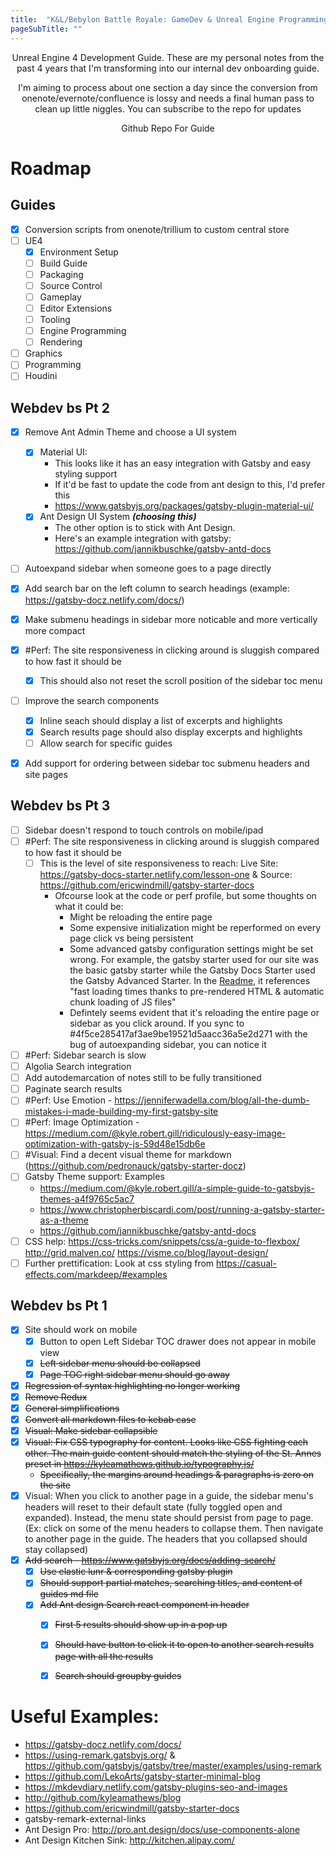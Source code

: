 ```yaml
---
title:  "K&L/Bebylon Battle Royale: GameDev & Unreal Engine Programming Guide"
pageSubTitle: ""
---
```



<div align="center">
<AntdPageHeader title='K&amp;L/Bebylon Battle Royale: GameDev &amp; Unreal Engine Programming Guide' />
<AntdDivider />
Unreal Engine 4 Development Guide. These are my personal notes from the past 4 years that I'm transforming into our internal dev onboarding guide.

I'm aiming to process about one section a day since the conversion from onenote/evernote/confluence is lossy and needs a final human pass to clean up little niggles.
You can subscribe to the repo for updates

<AntdDivider />
<AntdButton type='primary' size='large' href={siteCfg.repoURL}>
Github Repo For Guide
</AntdButton>
</div>

# Roadmap

## Guides

- [x] Conversion scripts from onenote/trillium to custom central store
- [ ] UE4
  - [x] Environment Setup
  - [ ] Build Guide
  - [ ] Packaging
  - [ ] Source Control
  - [ ] Gameplay
  - [ ] Editor Extensions
  - [ ] Tooling
  - [ ] Engine Programming
  - [ ] Rendering
- [ ] Graphics
- [ ] Programming
- [ ] Houdini

## Webdev bs Pt 2

- [x] Remove Ant Admin Theme and choose a UI system
  - [x] Material UI:
    - This looks like it has an easy integration with Gatsby and easy styling support
    - If it'd be fast to update the code from ant design to this, I'd prefer this
    - https://www.gatsbyjs.org/packages/gatsby-plugin-material-ui/
  - [x] Ant Design UI System **_(choosing this)_**
    - The other option is to stick with Ant Design.
    - Here's an example integration with gatsby: https://github.com/jannikbuschke/gatsby-antd-docs
- [ ] Autoexpand sidebar when someone goes to a page directly
- [x] Add search bar on the left column to search headings (example: https://gatsby-docz.netlify.com/docs/)
- [x] Make submenu headings in sidebar more noticable and more vertically more compact
- [x] #Perf: The site responsiveness in clicking around is sluggish compared to how fast it should be
    - [x] This should also not reset the scroll position of the sidebar toc menu
- [ ] Improve the search components
    - [x] Inline seach should display a list of excerpts and highlights
    - [x] Search results page should also display excerpts and highlights
    - [ ] Allow search for specific guides
- [x] Add support for ordering between sidebar toc submenu headers and site pages


## Webdev bs Pt 3

- [ ] Sidebar doesn't respond to touch controls on mobile/ipad
- [ ] #Perf: The site responsiveness in clicking around is sluggish compared to how fast it should be
    - [ ] This is the level of site responsiveness to reach: Live Site: <https://gatsby-docs-starter.netlify.com/lesson-one> & Source: <https://github.com/ericwindmill/gatsby-starter-docs>
        - Ofcourse look at the code or perf profile, but some thoughts on what it could be:
            - Might be reloading the entire page
            - Some expensive initialization might be reperformed on every page click vs being persistent
            - Some advanced gatsby configuration settings might be set wrong. For example, the gatsby starter used for our site was the basic gatsby starter while the Gatsby Docs Starter used the Gatsby Advanced Starter. In the [Readme](https://github.com/ericwindmill/gatsby-starter-docs), it references "fast loading times thanks to pre-rendered HTML & automatic chunk loading of JS files"
            - Defintely seems evident that it's reloading the entire page or sidebar as you click around. If you sync to #4f5ce285417af3ae9be19521d5aacc36a5e2d271 with the bug of autoexpanding sidebar, you can notice it
- [ ] #Perf: Sidebar search is slow
- [ ] Algolia Search integration
- [ ] Add autodemarcation of notes still to be fully transitioned
- [ ] Paginate search results
- [ ] #Perf: Use Emotion - https://jenniferwadella.com/blog/all-the-dumb-mistakes-i-made-building-my-first-gatsby-site
- [ ] #Perf: Image Optimization - https://medium.com/@kyle.robert.gill/ridiculously-easy-image-optimization-with-gatsby-js-59d48e15db6e
- [ ] #Visual: Find a decent visual theme for markdown (https://github.com/pedronauck/gatsby-starter-docz)
- [ ] Gatsby Theme support: Examples
    - https://medium.com/@kyle.robert.gill/a-simple-guide-to-gatsbyjs-themes-a4f9765c5ac7
    - https://www.christopherbiscardi.com/post/running-a-gatsby-starter-as-a-theme
    - https://github.com/jannikbuschke/gatsby-antd-docs
- [ ] CSS help: https://css-tricks.com/snippets/css/a-guide-to-flexbox/ http://grid.malven.co/ https://visme.co/blog/layout-design/
- [ ] Further prettification: Look at css styling from https://casual-effects.com/markdeep/#examples

## Webdev bs Pt 1

- [x] Site should work on mobile
  - [x] Button to open Left Sidebar TOC drawer does not appear in mobile view
  - [x] ~~Left sidebar menu should be collapsed~~
  - [x] ~~Page TOC right sidebar menu should go away~~
- [x] ~~Regression of syntax highlighting no longer working~~
- [x] ~~Remove Redux~~
- [x] ~~General simplifications~~
- [x] ~~Convert all markdown files to kebab case~~
- [x] ~~Visual: Make sidebar collapsible~~
- [x] ~~Visual: Fix CSS typography for content. Looks like CSS fighting each other. The main guide content should match the styling of the St. Annes preset in https://kyleamathews.github.io/typography.js/~~
    - ~~Specifically, the margins around headings & paragraphs is zero on the site~~
- [x] Visual: When you click to another page in a guide, the sidebar menu's headers will reset to their default state (fully toggled open and expanded). Instead, the menu state should persist from page to page. (Ex: click on some of the menu headers to collapse them. Then navigate to another page in the guide. The headers that you collapsed should stay collapsed)
- [x] ~~Add search - https://www.gatsbyjs.org/docs/adding-search/~~
  - [x] ~~Use elastic lunr & corresponding gatsby plugin~~
  - [x] ~~Should support partial matches, searching titles, and content of guides md file~~
  - [x] ~~Add Ant design Search react component in header~~
    - [x] ~~First 5 results should show up in a pop up~~
    - [x] ~~Should have button to click it to open to another search results page with all the results~~
    - [x] ~~Search should groupby guides~~


# Useful Examples:

- https://gatsby-docz.netlify.com/docs/
- https://using-remark.gatsbyjs.org/ & https://github.com/gatsbyjs/gatsby/tree/master/examples/using-remark
- https://github.com/LekoArts/gatsby-starter-minimal-blog
- https://mkdevdiary.netlify.com/gatsby-plugins-seo-and-images
- http://github.com/kyleamathews/blog
- https://github.com/ericwindmill/gatsby-starter-docs
- gatsby-remark-external-links
- Ant Design Pro: http://pro.ant.design/docs/use-components-alone
- Ant Design Kitchen Sink: http://kitchen.alipay.com/